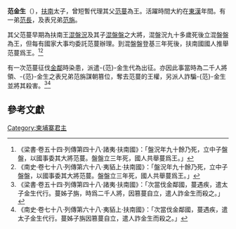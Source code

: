 {{noteTA
|T=zh-hans:范金生; zh-hant:范金生;
|1=zh-hans:范金生; zh-hant:范金生;
}}
'''范金生'''（{{bd|？||？|catIdx=F}}），[[扶南|扶南]]太子，曾短暫代理其父[[范蔓|范蔓]]為王。活躍時間大約在[[東漢|東漢]]年間。有一弟[[范長|范長]]，及表兄弟[[范旃|范旃]]。

其父范蔓早期為扶南王[[混盤況|混盤況]]及其子[[混盤盤|混盤盤]]之大將，混盤況九十多歲死後立混盤盤為王，但每有國家大事均委託范蔓辦理。到混盤盤登基三年死後，扶南國國人推舉范蔓爲王。<ref>《梁書‧卷五十四‧列傳第四十八‧諸夷‧扶南國》：「盤況年九十餘乃死，立中子盤盤，以國事委其大將范蔓。盤盤立三年死，國人共舉蔓爲王。」</ref><ref>《南史‧卷七十八‧列傳第六十八‧夷貊上‧扶南國》：「盤況年九十餘乃死，立中子盤盤，以國事委其大將范蔓。盤盤立三年死，國人共舉蔓爲王。」</ref>

有一次范蔓征伐[[金鄰|金鄰]]時染患，派遣-{范}-金生代為出征。亦因此事當時為二千人將領、-{范}-金生之表兄弟范旃謀朝篡位，奪去范蔓的王權，另派人詐騙-{范}-金生並將其殺害。<ref>《梁書‧卷五十四‧列傳第四十八‧諸夷‧扶南國》：「次當伐金鄰國，蔓遇疾，遣太子金生代行。蔓姊子旃，時爲二千人將，因篡蔓自立，遣人詐金生而殺之。」</ref><ref>《南史‧卷七十八‧列傳第六十八‧夷貊上‧扶南國》：「次當伐金鄰國，蔓遇疾，遣太子金生代行。蔓姊子旃因篡蔓自立，遣人詐金生而殺之。」</ref>

==參考文獻==
{{wikisource|梁書/卷54}}
{{wikisource|南史/卷78}}
{{Reflist}}

{{柬埔寨君主}}
[[Category:柬埔寨君主|Category:柬埔寨君主]]